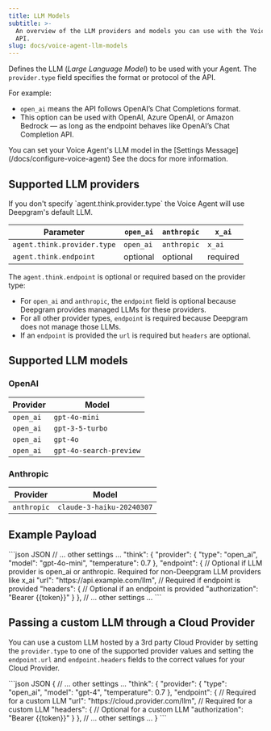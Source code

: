 ```yaml
---
title: LLM Models
subtitle: >-
  An overview of the LLM providers and models you can use with the Voice Agent
  API.
slug: docs/voice-agent-llm-models
---
```


Defines the LLM (*Large Language Model*) to be used with your Agent. The `provider.type` field specifies the format or protocol of the API.

For example:

- `open_ai` means the API follows OpenAI’s Chat Completions format.
- This option can be used with OpenAI, Azure OpenAI, or Amazon Bedrock — as long as the endpoint behaves like OpenAI’s Chat Completion API.


<Info>
  You can set your Voice Agent's LLM model in the [Settings Message](/docs/configure-voice-agent) See the docs for more information.
</Info>

## Supported LLM providers

<Info>
   If you don't specify `agent.think.provider.type` the Voice Agent will use Deepgram's default LLM.
</Info>


| Parameter                      | `open_ai` | `anthropic` | `x_ai`   |
| ------------------------------ | --------- | ----------- | -------- |
| `agent.think.provider.type`    | `open_ai` | `anthropic` | `x_ai`   |
| `agent.think.endpoint`         | optional  | optional    | required |


The `agent.think.endpoint` is optional or required based on the provider type:

* For `open_ai` and `anthropic`, the `endpoint` field is optional because Deepgram provides managed LLMs for these providers.
* For all other provider types, `endpoint` is required because Deepgram does not manage those LLMs.
* If an `endpoint` is provided the `url` is required but `headers` are optional.

## Supported LLM models

### OpenAI

| Provider                      | Model      |
| ------------------------------ | --------- |
| `open_ai`    | `gpt-4o-mini` |
| `open_ai`    | `gpt-3-5-turbo` |
| `open_ai`    | `gpt-4o` |
| `open_ai`    | `gpt-4o-search-preview` |

### Anthropic

| Provider                      | Model      |
| ------------------------------ | --------- |
| `anthropic`    | `claude-3-haiku-20240307` |


## Example Payload

<CodeGroup>
  ```json JSON
  // ... other settings ...
   "think": {
        "provider": {
          "type": "open_ai",
          "model": "gpt-4o-mini",
          "temperature": 0.7
        },
        "endpoint": { // Optional if LLM provider is open_ai or anthropic. Required for non-Deepgram LLM providers like x_ai
          "url": "https://api.example.com/llm", // Required if endpoint is provided
          "headers": { // Optional if an endpoint is provided
            "authorization": "Bearer {{token}}"
          }
        },
  // ... other settings ...
  ```
</CodeGroup>

## Passing a custom LLM through a Cloud Provider

You can use a custom LLM hosted by a 3rd party Cloud Provider by setting the `provider.type` to one of the supported provider values and setting the `endpoint.url` and `endpoint.headers` fields to the correct values for your Cloud Provider.

<CodeGroup>
  ```json JSON
  {
    // ... other settings ...
  "think": {
        "provider": {
          "type": "open_ai",
          "model": "gpt-4",
          "temperature": 0.7
        },
        "endpoint": { // Required for a custom LLM
          "url": "https://cloud.provider.com/llm", // Required for a custom LLM
          "headers": { // Optional for a custom LLM
            "authorization": "Bearer {{token}}"
          }
        },
    // ... other settings ...
  }
  ```
</CodeGroup>
